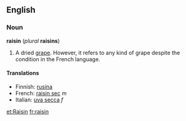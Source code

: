 ==English==
===Noun===
'''raisin''' (''plural'' '''raisins''')

#A dried [[grape]].  However, it refers to any kind of grape despite the condition in the French language.

====Translations====
*Finnish: [[rusina]]
*French: [[raisin sec]] ''m''
*Italian: [[uva secca]] ''f''

[[et:Raisin]]
[[fr:raisin]]